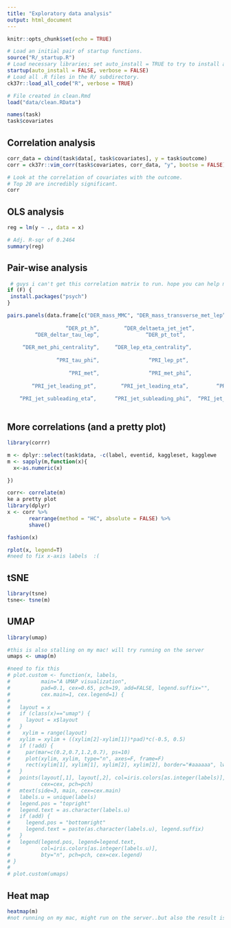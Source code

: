 ```yaml
---
title: "Exploratory data analysis"
output: html_document
---
```


```r
knitr::opts_chunk$set(echo = TRUE)

# Load an initial pair of startup functions.
source("R/_startup.R")
# Load necessary libraries; set auto_install = TRUE to try to install any needed packages.
startup(auto_install = FALSE, verbose = FALSE)
# Load all .R files in the R/ subdirectory.
ck37r::load_all_code("R", verbose = TRUE)

# File created in clean.Rmd
load("data/clean.RData")

names(task)
task$covariates
```

## Correlation analysis

```r
corr_data = cbind(task$data[, task$covariates], y = task$outcome)
corr = ck37r::vim_corr(task$covariates, corr_data, "y", bootse = FALSE)

# Look at the correlation of covariates with the outcome.
# Top 20 are incredibly significant.
corr
```

## OLS analysis

```r
reg = lm(y ~ ., data = x)

# Adj. R-sqr of 0.2464
summary(reg)
```

## Pair-wise analysis

```r
 # guys i can't get this correlation matrix to run. hope you can help me figure out this.
if (F) {
 install.packages("psych")
}

pairs.panels(data.frame[c("DER_mass_MMC", "DER_mass_transverse_met_lep”,  “DER_mass_vis"",
                                          
                   “DER_pt_h”,        “DER_deltaeta_jet_jet”,           “DER_mass_jet_jet“,       “DER_prodeta_jet_jet“,               
         “DER_deltar_tau_lep”,               “DER_pt_tot”,                  “DER_sum_pt”,       “DER_pt_ratio_lep_tau“,
                        
     “DER_met_phi_centrality“,     “DER_lep_eta_centrality“,                 “PRI_tau_pt“,                “PRI_tau_eta“,
                       
                “PRI_tau_phi“,                “PRI_lep_pt“,               “PRI_lep_eta”,                 “PRI_lep_phi”, 
                       
                    “PRI_met”,                “PRI_met_phi”,               “PRI_met_sumet”,                 “PRI_jet_num”, 
                     
        “PRI_jet_leading_pt”,        “PRI_jet_leading_eta”,         “PRI_jet_leading_phi“,      “PRI_jet_subleading_pt“, 
                    
    “PRI_jet_subleading_eta”,      “PRI_jet_subleading_phi”,  “PRI_jet_all_pt“,   “label1”                          )   ])
 
```

## More correlations (and a pretty plot)
```r
library(corrr)

m <- dplyr::select(task$data, -c(label, eventid, kaggleset, kagglewe
m <- sapply(m,function(x){
  x<-as.numeric(x)

})

corr<- correlate(m)
ke a pretty plot
library(dplyr)
x <- corr %>%
       rearrange(method = "HC", absolute = FALSE) %>%
       shave()

fashion(x)

rplot(x, legend=T)
#need to fix x-axis labels  :(

```

## tSNE

```r
library(tsne)
tsne<- tsne(m)
```


## UMAP
```r

library(umap)

#this is also stalling on my mac! will try running on the server
umaps <- umap(m)

#need to fix this
# plot.custom <- function(x, labels,
#          main="A UMAP visualization",
#          pad=0.1, cex=0.65, pch=19, add=FALSE, legend.suffix="",
#          cex.main=1, cex.legend=1) {
# 
#   layout = x
#   if (class(x)=="umap") {
#     layout = x$layout
#   }
#    xylim = range(layout)
#   xylim = xylim + ((xylim[2]-xylim[1])*pad)*c(-0.5, 0.5)
#   if (!add) {
#     par(mar=c(0.2,0.7,1.2,0.7), ps=10)
#     plot(xylim, xylim, type="n", axes=F, frame=F)
#     rect(xylim[1], xylim[1], xylim[2], xylim[2], border="#aaaaaa", lwd=0.25)
#   }
#   points(layout[,1], layout[,2], col=iris.colors[as.integer(labels)],
#          cex=cex, pch=pch)
#   mtext(side=3, main, cex=cex.main)
#   labels.u = unique(labels)
#   legend.pos = "topright"
#   legend.text = as.character(labels.u)
#   if (add) {
#     legend.pos = "bottomright"
#     legend.text = paste(as.character(labels.u), legend.suffix)
#   }
#   legend(legend.pos, legend=legend.text,
#          col=iris.colors[as.integer(labels.u)],
#          bty="n", pch=pch, cex=cex.legend)
# }
# 
# plot.custom(umaps)
```


## Heat map
```r

heatmap(m)
#not running on my mac, might run on the server..but also the result is similar to the corrr graphic above, no?
```
